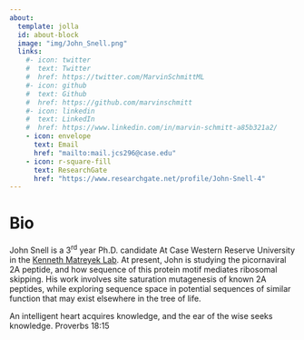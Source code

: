 ```yaml
---
about:
  template: jolla
  id: about-block
  image: "img/John_Snell.png"
  links:
    #- icon: twitter
    #  text: Twitter
    #  href: https://twitter.com/MarvinSchmittML
    #- icon: github
    #  text: Github
    #  href: https://github.com/marvinschmitt
    #- icon: linkedin
    #  text: LinkedIn
    #  href: https://www.linkedin.com/in/marvin-schmitt-a85b321a2/
    - icon: envelope
      text: Email
      href: "mailto:mail.jcs296@case.edu"
    - icon: r-square-fill
      text: ResearchGate
      href: "https://www.researchgate.net/profile/John-Snell-4"  
---
```


::: {#about-block}
:::

# Bio

John Snell is a 3^rd^ year Ph.D. candidate At Case Western Reserve University in the [Kenneth Matreyek Lab](https://www.matreyeklab.com/).  At present, John is studying the picornaviral 2A peptide, and how sequence of this protein motif mediates ribosomal skipping.  His work involves site saturation mutagenesis of known 2A peptides, while exploring sequence space in potential sequences of similar function that may exist elsewhere in the tree of life.





An intelligent heart acquires knowledge,
and the ear of the wise seeks knowledge.
Proverbs 18:15
